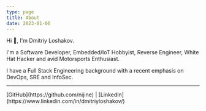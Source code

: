 ```yaml
---
type: page
title: About
date: 2023-01-06
---
```


Hi 👋, I'm Dmitriy Loshakov.

I'm a Software Developer, Embedded/IoT Hobbyist, Reverse Engineer, White Hat Hacker and avid Motorsports Enthusiast.

I have a Full Stack Engineering background with a recent emphasis on DevOps, SRE and InfoSec.

---
<div>
  [GitHub](https://github.com/nijine) | [LinkedIn](https://www.linkedin.com/in/dmitriyloshakov/)
</div>
